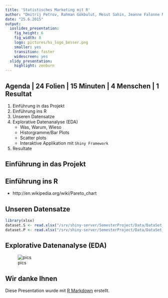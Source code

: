 ```yaml
---
title: 'Statistisches Marketing mit R'
author: "Dmitrij Petrov, Rahman Gökbulut, Mesut Sahin, Jeanne Falonne Magne Signe"
date: "25.6.2015"
output:
  ioslides_presentation:
    fig_height: 6
    fig_width: 8
    logo: pictures/hs_logo_besser.png
    smaller: yes
    transition: faster
    widescreen: yes
  slidy_presentation:
    highlight: zenburn
---
```


## Agenda | 24 Folien | 15 Minuten | 4 Menschen | 1 Resultat

1. Einführung in das Projekt
2. Einführung ins R
3. Unseren Datensatze
4. Explorative Datenanalyse (EDA)
    + Was, Warum, Wieso
    + Historgramme/Bar Plots
    + Scatter plots
    + Interaktive Applikation mit `Shiny Framework`
5. Resultate

## Einführung in das Projekt





## Einführung ins R

- http://en.wikipedia.org/wiki/Pareto_chart


## Unseren Datensatze

```r
library(xlsx)
dataset.S <- read.xlsx("/srv/shiny-server/SemesterProject/Data/DataSet_01.xlsx", sheetIndex = 1, endRow=277)
dataset.P <- read.xlsx("/srv/shiny-server/SemesterProject/Data/DataSet_Product.xlsx", sheetIndex = 1, endRow=302)

```


## Explorative Datenanalyse (EDA)

![pics](http://upload.wikimedia.org/wikipedia/en/b/ba/Data_visualization_process_v1.png)


## Wir danke Ihnen

Diese Presentation wurde mit [R Markdown](http://rmarkdown.rstudio.com/) erstellt.


